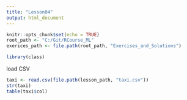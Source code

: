 ```yaml
---
title: "Lesson04"
output: html_document
---
```

```r
knitr::opts_chunk$set(echo = TRUE)
root_path <- "C:/Git/RCourse_ML"
exerices_path <- file.path(root_path, "Exercises_and_Solutions")
```

```r
library(class)
```

load CSV
```r
taxi <- read.csv(file.path(lesson_path, "taxi.csv"))
str(taxi)
table(taxi$col)
```